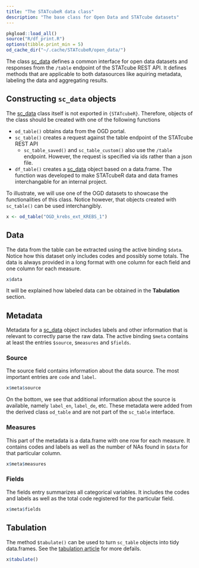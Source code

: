 ```yaml
---
title: "The STATcubeR data class"
description: "The base class for Open Data and STATcube datasets"
---
```


```r
pkgload::load_all()
source("R/df_print.R")
options(tibble.print_min = 5)
od_cache_dir("~/.cache/STATcubeR/open_data/")
```

The class [sc_data] defines a common interface for open data datasets and responses from the `/table` endpoint of the STATcube REST API.
It defines methods that are applicable to both datasources like aquiring metadata, labeling the data and aggregating results.

## Constructing `sc_data` objects

The [sc_data] class itself is not exported in `{STATcubeR}`.
Therefore, objects of the class should be created with one of the following functions

* `od_table()` obtains data from the OGD portal.
* `sc_table()` creates a request against the table endpoint of the STATcube
  REST API
    * `sc_table_saved()` and `sc_table_custom()` also use the `/table` endpoint.
       However, the request is specified via ids rather than a json file.
* `df_table()` creates a [sc_data] object based on a data.frame.
  The function was developed to make STATcubeR data and data frames interchangable for an internal project.

To illustrate, we will use one of the OGD datasets to showcase the functionalities of this class.
Notice however, that objects created with `sc_table()` can be used interchangibly.

```r
x <- od_table("OGD_krebs_ext_KREBS_1")
```

## Data

The data from the table can be extracted using the active binding `$data`.
Notice how this dataset only includes codes and possibly some totals.
The data is always provided in a long format with one column for each field and one column for each measure.

```r
x$data
```

It will be explained how labeled data can be obtained in the **Tabulation** section.

## Metadata

Metadata for a [sc_data] object includes labels and other information that is relevant to correctly parse the raw data.
The active binding `$meta` contains at least the entries `$source`, `$measures` and `$fields`.

### Source

The source field contains information about the data source.
The most important entries are `code` and `label`.

```r
x$meta$source
```

On the bottom, we see that additional information about the source is available, namely `label_en`, `label_de`, etc.
These metadata were added from the derived class `od_table` and are not part of the `sc_table` interface.

### Measures

This part of the metadata is a data.frame with one row for each measure.
It contains codes and labels as well as the number of NAs found in `$data` for that particular column.

```r
x$meta$measures
```

### Fields

The fields entry summarizes all categorical variables.
It includes the codes and labels as well as the total code registered for the particular field.

```r
x$meta$fields
```

## Tabulation

The method `$tabulate()` can be used to turn `sc_table` objects into tidy data.frames.
See the [tabulation article](od_tabulate.html) for more defails.

```r
x$tabulate()
```

[sc_data]: ../reference/sc_data.html
